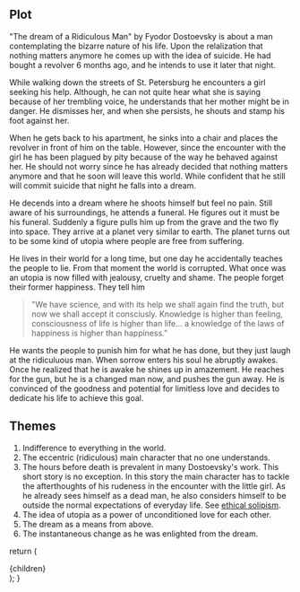## Plot

"The dream of a Ridiculous Man" by Fyodor Dostoevsky is about a man contemplating the bizarre nature of his life. Upon the relalization that nothing matters anymore he comes up with the idea of suicide. He had bought a revolver 6 months ago, and he intends to use it later that night.

While walking down the streets of St. Petersburg he encounters a girl seeking his help. Although, he can not quite hear what she is saying because of her trembling voice, he understands that her mother might be in danger. He dismisses her, and when she persists, he shouts and stamp his foot against her.

When he gets back to his apartment, he sinks into a chair and places the revolver in front of him on the table. However, since the encounter with the girl he has been plagued by pity because of the way he behaved against her. He should not worry since he has already decided that nothing matters anymore and that he soon will leave this world. While confident that he still will commit suicide that night he falls into a dream.

He decends into a dream where he shoots himself but feel no pain. Still aware of his surroundings, he attends a funeral. He figures out it must be his funeral. Suddenly a figure pulls him up from the grave and the two fly into space. They arrive at a planet very similar to earth. The planet turns out to be some kind of utopia where people are free from suffering.

He lives in their world for a long time, but one day he accidentally teaches the people to lie. From that moment the world is corrupted. What once was an utopia is now filled with jealousy, cruelty and shame. The people forget their former happiness. They tell him

> "We have science, and with its help we shall again find the truth, but now we shall accept it consciusly. Knowledge is higher than feeling, consciousness of life is higher than life... a knowledge of the laws of happiness is higher than happiness."

He wants the people to punish him for what he has done, but they just laugh at the ridiculuous man. When sorrow enters his soul he abruptly awakes. Once he realized that he is awake he shines up in amazement. He reaches for the gun, but he is a changed man now, and pushes the gun away. He is convinced of the goodness and potential for limitless love and decides to dedicate his life to achieve this goal.

## Themes

1. Indifference to everything in the world.
2. The eccentric (ridiculous) main character that no one understands.
3. The hours before death is prevalent in many Dostoevsky's work. This short story is no exception. In this story the main character has to tackle the afterthoughts of his rudeness in the encounter with the little girl. As he already sees himself as a dead man, he also considers himself to be outside the normal expectations of everyday life. See [ethical solipism](https://en.wikipedia.org/wiki/Ethical_solipsism).
4. The idea of utopia as a power of unconditioned love for each other.
5. The dream as a means from above.
6. The instantaneous change as he was enlighted from the dream.

  return (
    <Page active="reading">
      <div className="content">{children}</div>
    </Page>
  );
}
